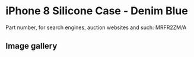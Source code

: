 
# iPhone 8 Silicone Case - Denim Blue

Part number, for search engines, auction websites and such: MRFR2ZM/A

## Image gallery

<div style={{ width: "768px" }}>
  <GalleryComponent
    images={[
      {
        original: "/everysource/MRFR2.png",
        thumbnail: "/everypreview/MRFR2.png",
      },
      {
        original: "/everysource/MRFR2_AV1_GOLD.png",
        thumbnail: "/everypreview/MRFR2_AV1_GOLD.png",
      },
      {
        original: "/everysource/MRFR2_AV1_SILVER.png",
        thumbnail: "/everypreview/MRFR2_AV1_SILVER.png",
      },
      {
        original: "/everysource/MRFR2_AV1_SPACE_GRAY.png",
        thumbnail: "/everypreview/MRFR2_AV1_SPACE_GRAY.png",
      },
      {
        original: "/everysource/MRFR2_AV2.png",
        thumbnail: "/everypreview/MRFR2_AV2.png",
      }
    ]}
  />
</div>